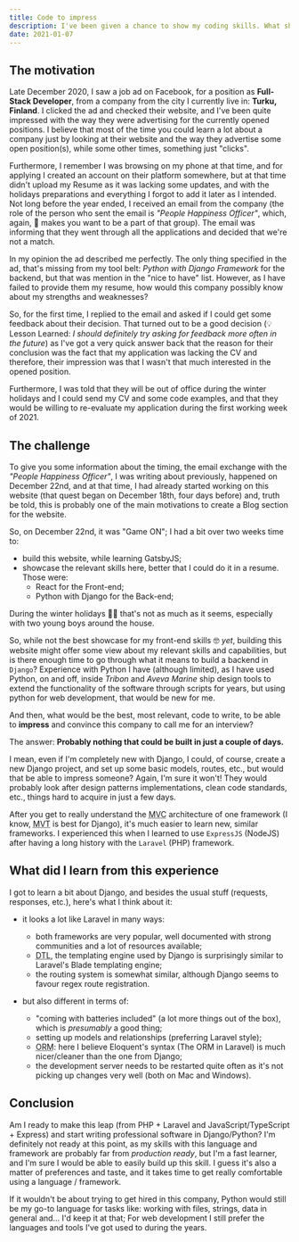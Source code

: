 ```yaml
---
title: Code to impress
description: I've been given a chance to show my coding skills. What should I do?
date: 2021-01-07
---
```


## The motivation

Late December 2020, I saw a job ad on Facebook, for a position as **Full-Stack Developer**, from a company from the city I currently live in: **Turku, Finland**. I clicked the ad and checked their website, and I've been quite impressed with the way they were advertising for the currently opened positions.
I believe that most of the time you could learn a lot about a company just by looking at their website and the way they advertise some open position(s), while some other times, something just "clicks".

Furthermore, I remember I was browsing on my phone at that time, and for applying I created an account on their platform somewhere, but at that time didn't upload my Resume as it was lacking some updates, and with the holidays preparations and everything I forgot to add it later as I intended.
Not long before the year ended, I received an email from the company (the role of the person who sent the email is _"People Happiness Officer"_, which, again, 👏 makes you want to be a part of that group). The email was informing that they went through all the applications and decided that we're not a match.

In my opinion the ad described me perfectly. The only thing specified in the ad, that's missing from my tool belt: _Python with Django Framework_ for the backend, but that was mention in the "nice to have" list.
However, as I have failed to provide them my resume, how would this company possibly know about my strengths and weaknesses?

So, for the first time, I replied to the email and asked if I could get some feedback about their decision. That turned out to be a good decision (💡 Lesson Learned: _I should definitely try asking for feedback more often in the future_) as I've got a very quick answer back that the reason for their conclusion was the fact that my application was lacking the CV and therefore, their impression was that I wasn't that much interested in the opened position.

Furthermore, I was told that they will be out of office during the winter holidays and I could send my CV and some code examples, and that they would be willing to re-evaluate my application during the first working week of 2021.

## The challenge

To give you some information about the timing, the email exchange with the _"People Happiness Officer"_, I was writing about previously, happened on December 22nd, and at that time, I had already started working on this website (that quest began on December 18th, four days before) and, truth be told, this is probably one of the main motivations to create a Blog section for the website.

So, on December 22nd, it was "Game ON"; I had a bit over two weeks time to:

-   build this website, while learning GatsbyJS;
-   showcase the relevant skills here, better that I could do it in a resume. Those were:
    -   React for the Front-end;
    -   Python with Django for the Back-end;

During the winter holidays 🎄🎅 that's not as much as it seems, especially with two young boys around the house.

So, while not the best showcase for my front-end skills 🤓 _yet_, building this website might offer some view about my relevant skills and capabilities, but is there enough time to go through what it means to build a backend in `Django`?
Experience with Python I have (although limited), as I have used Python, on and off, inside _Tribon_ and _Aveva Marine_ ship design tools to extend the functionality of the software through scripts for years, but using python for web development, that would be new for me.

And then, what would be the best, most relevant, code to write, to be able to **impress** and convince this company to call me for an interview?

The answer: **Probably nothing that could be built in just a couple of days.**

I mean, even if I'm completely new with Django, I could, of course, create a new Django project, and set up some basic models, routes, etc., but would that be able to impress someone? Again, I'm sure it won't! They would probably look after design patterns implementations, clean code standards, etc., things hard to acquire in just a few days.

After you get to really understand the <abbr title="Model-View-Controller">MVC</abbr> architecture of one framework (I know, <abbr title="Model-View-Template">MVT</abbr> is best for Django), it's much easier to learn new, similar frameworks. I experienced this when I learned to use `ExpressJS` (NodeJS) after having a long history with the `Laravel` (PHP) framework.

## What did I learn from this experience

I got to learn a bit about Django, and besides the usual stuff (requests, responses, etc.), here's what I think about it:

-   it looks a lot like Laravel in many ways:

    -   both frameworks are very popular, well documented with strong communities and a lot of resources available;
    -   <abbr title="Django Templating Language">DTL</abbr>, the templating engine used by Django is surprisingly
        similar to Laravel's Blade templating engine;
    -   the routing system is somewhat similar, although Django seems to favour regex route registration.

-   but also different in terms of:
    -   "coming with batteries included" (a lot more things out of the box), which is _presumably_ a good thing;
    -   setting up models and relationships (preferring Laravel style);
    -   <abbr title="Object Relational Mapping">ORM</abbr>: here I believe Eloquent's syntax (The ORM in Laravel) is
        much nicer/cleaner than the one from Django;
    -   the development server needs to be restarted quite often as it's not picking up changes very well (both on Mac and Windows).

## Conclusion

Am I ready to make this leap (from PHP + Laravel and JavaScript/TypeScript + Express) and start writing professional software in Django/Python? I'm definitely not ready at this point, as my skills with this language and framework are probably far from _production ready_, but I'm a fast learner, and I'm sure I would be able to easily build up this skill.
I guess it's also a matter of preferences and taste, and it takes time to get really comfortable using a language / framework.

If it wouldn't be about trying to get hired in this company, Python would still be my go-to language for tasks like: working with files, strings, data in general and... I'd keep it at that;
For web development I still prefer the languages and tools I've got used to during the years.
